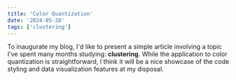 ```yaml
---
title: 'Color Quantization'
date: '2024-05-20'
tags: ['clustering']
---
```


To inaugurate my blog, I'd like to present a simple article involving a topic I've spent
many months studying: **clustering**. While the application to color quantization is
straightforward, I think it will be a nice showcase of the code styling and data 
visualization features at my disposal.

